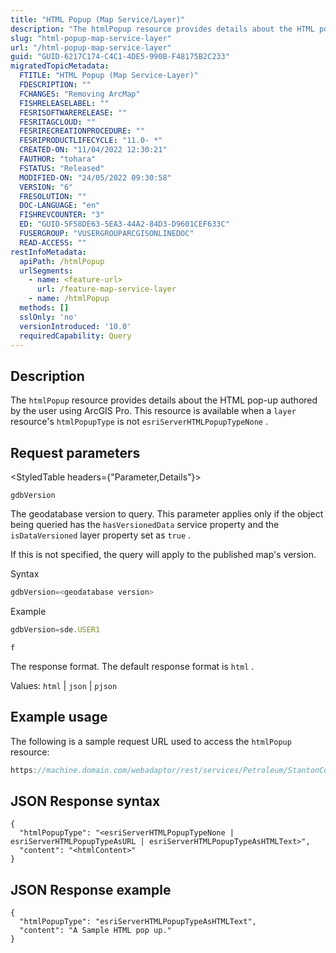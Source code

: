 ```yaml
---
title: "HTML Popup (Map Service/Layer)"
description: "The htmlPopup resource provides details about the HTML pop-up authored by the user using ArcGIS Pro."
slug: "html-popup-map-service-layer"
url: "/html-popup-map-service-layer"
guid: "GUID-6217C174-C4C1-4DE5-990B-F48175B2C233"
migratedTopicMetadata:
  FTITLE: "HTML Popup (Map Service-Layer)"
  FDESCRIPTION: ""
  FCHANGES: "Removing ArcMap"
  FISHRELEASELABEL: ""
  FESRISOFTWARERELEASE: ""
  FESRITAGCLOUD: ""
  FESRIRECREATIONPROCEDURE: ""
  FESRIPRODUCTLIFECYCLE: "11.0- *"
  CREATED-ON: "11/04/2022 12:30:21"
  FAUTHOR: "tohara"
  FSTATUS: "Released"
  MODIFIED-ON: "24/05/2022 09:30:58"
  VERSION: "6"
  FRESOLUTION: ""
  DOC-LANGUAGE: "en"
  FISHREVCOUNTER: "3"
  ED: "GUID-5F58DE63-5EA3-44A2-84D3-D9601CEF633C"
  FUSERGROUP: "VUSERGROUPARCGISONLINEDOC"
  READ-ACCESS: ""
restInfoMetadata:
  apiPath: /htmlPopup
  urlSegments:
    - name: <feature-url>
      url: /feature-map-service-layer
    - name: /htmlPopup
  methods: []
  sslOnly: 'no'
  versionIntroduced: '10.0'
  requiredCapability: Query
---
```


## Description

The `htmlPopup`  resource provides details about the HTML pop-up authored by the user using ArcGIS Pro. This resource is available when a `layer`  resource's `htmlPopupType`  is not `esriServerHTMLPopupTypeNone` .

##  Request parameters

<StyledTable headers={"Parameter,Details"}>

<StyledTableRow>

<StyledTableCell cellStyle="markdown">

`gdbVersion` 

</StyledTableCell>

<StyledTableCell cellStyle="markdown">

The geodatabase version to query. This parameter applies only if the object being queried has the `hasVersionedData`  service property and the `isDataVersioned`  layer property set as `true` . 

If this is not specified, the query will apply to the published map's version.

Syntax

```javascript
gdbVersion=<geodatabase version>
```

 

Example

```javascript
gdbVersion=sde.USER1
```

 

</StyledTableCell>

</StyledTableRow>

<StyledTableRow>

<StyledTableCell cellStyle="markdown">

`f` 

</StyledTableCell>

<StyledTableCell cellStyle="markdown">

The response format. The default response format is `html` .

Values: `html`  \| `json`  \| `pjson` 

</StyledTableCell>

</StyledTableRow>

</StyledTable>

## Example usage

The following is a sample request URL used to access the `htmlPopup`  resource:

```javascript
https://machine.domain.com/webadaptor/rest/services/Petroleum/StantonCountyKSLeases/MapServer/0/1/htmlPopup?f=pjson
```

 

## JSON Response syntax

```other
{
  "htmlPopupType": "<esriServerHTMLPopupTypeNone | esriServerHTMLPopupTypeAsURL | esriServerHTMLPopupTypeAsHTMLText>",
  "content": "<htmlContent>"
}
```

 

## JSON Response example

```other
{
  "htmlPopupType": "esriServerHTMLPopupTypeAsHTMLText",
  "content": "A Sample HTML pop up." 
}
```

 
